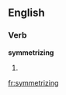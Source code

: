 
==English==

===Verb===
'''symmetrizing'''

# {{present participle of|[[symmetrize]]}}

[[fr:symmetrizing]]